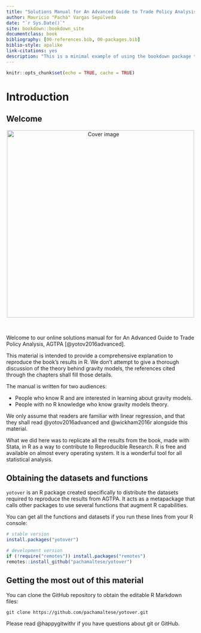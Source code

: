 ```yaml
--- 
title: "Solutions Manual for An Advanced Guide to Trade Policy Analysis"
author: Mauricio "Pachá" Vargas Sepúlveda
date: "`r Sys.Date()`"
site: bookdown::bookdown_site
documentclass: book
bibliography: [00-references.bib, 00-packages.bib]
biblio-style: apalike
link-citations: yes
description: "This is a minimal example of using the bookdown package to write a book. The output format for this example is bookdown::gitbook."
---
```


```r
knitr::opts_chunk$set(echo = TRUE, cache = TRUE)
```

# Introduction {#intro}

## Welcome

<center>
<img src="cover.png" height="500" alt="Cover image" />
</center>

</br>

Welcome to our online solutions manual for for An Advanced Guide to Trade Policy Analysis, AGTPA [@yotov2016advanced]. 

This material is intended to provide a comprehensive explanation to reproduce the book's results in R. We don’t attempt to give a thorough discussion of the theory behind gravity models, the references cited through the chapters shall fill those details.

The manual is written for two audiences:

* People who know R and are interested in learning about gravity models.
* People with no R knowledge who know gravity models theory.

We only assume that readers are familiar with linear regression, and that they shall read @yotov2016advanced and @wickham2016r alongside this material.

What we did here was to replicate all the results from the book, made with Stata, in R as a way to contribute to Reproducible Research. R is free and available on almost every operating system. It is a wonderful tool for all statistical analysis.

## Obtaining the datasets and functions

`yotover` is an R package created specifically to distribute the datasets required to reproduce the results from AGTPA. It acts as a metapackage that calls other packages to use several functions that augment R capabilities.

You can get all the functions and datasets if you run these lines from your R console:

```r
# stable version
install.packages("yotover")

# development version
if (!require("remotes")) install.packages("remotes")
remotes::install_github("pachamaltese/yotover")
```

## Getting the most out of this material
 
You can clone the GitHub repository to obtain the editable R Markdown files:

```
git clone https://github.com/pachamaltese/yotover.git
```

Please read @happygitwithr if you have questions about git or GitHub.

